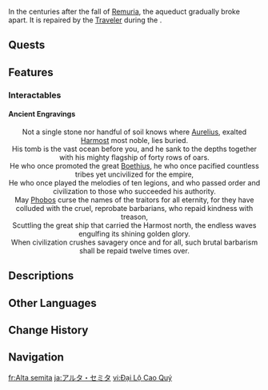{{Location Infobox
|image        = Alta Semita.png
|type         = Point of Interest
|map_level    = Capitolium
|area         = Sea of Bygone Eras
|subarea      = Capitolium
|region       = Fontaine
|map          = Sea of Bygone Eras
}}
{{Location Intro|description=<p>{{If Self|Alta Semita|It|The Alta Semita}} is an aqueduct that once carried Ichor from the [[Domus Aurea]] out into "the great lake in the far north."<ref>{{Ref/NPC|Scylla}}</ref> It visually resembles a giant harp.</p>}}

In the centuries after the fall of [[Remuria]], the aqueduct gradually broke apart. It is repaired by the [[Traveler]] during the {{Quest|Gradus ad Capitolium}}.
<!--
==Points of Interest==
{{Locations by Category Table|type=Points of Interest}}
-->
==Quests==
{{Quests by Category List|Alta Semita Quests|heo=1}}

==Features==
<!--
===Domains===
{{Domains by Category Gallery}}

===Exploration===

===Enemies===
====Normal Bosses====
* {{Enemy|}}

====Elite Enemies====
* {{Enemy|}}

====Common Enemies====
* {{Enemy|}}

===Local Specialties===
* {{Item|}}
-->
===Interactables===
====Ancient Engravings====
<center>Not a single stone nor handful of soil knows where [[Aurelius (Harmost)|Aurelius]], exalted [[Harmost]] most noble, lies buried.<br><!--
-->His tomb is the vast ocean before you, and he sank to the depths together with his mighty flagship of forty rows of oars.<br><!--
-->He who once promoted the great [[Boethius]], he who once pacified countless tribes yet uncivilized for the empire,<br><!--
-->He who once played the melodies of ten legions, and who passed order and civilization to those who succeeded his authority.<br><!--
-->May [[Phobos]] curse the names of the traitors for all eternity, for they have colluded with the cruel, reprobate barbarians, who repaid kindness with treason,<br><!--
-->Scuttling the great ship that carried the Harmost north, the endless waves engulfing its shining golden glory.<br><!--
-->When civilization crushes savagery once and for all, such brutal barbarism shall be repaid twelve times over.</center>
<!--
==Puzzles==
===Puzzle Name===

==NPCs==
*

===Vendors===
*
-->
==Descriptions==
<!--
{{Description|The dazzling Ichor once ran through the waterways to the great lake in the north, carrying justice and gladness all across the High Sea.|[https://act.hoyoverse.com/puzzle/hk4e/pz_2iAu7_hp9E/index.html Version 4.6 New Contents Display Page]}}
-->
{{Description/Viewpoint|Gradus ad Capitolium}}

<!--
==Soundtracks==
{{Soundtracks by Category Table|type=location}}
--><!--
==Lore==

==Gallery==
<gallery>

</gallery>

==Video Guides==
{{EVT
|video   = 
|caption = 
}}
-->
==Other Languages==
{{Other Languages
|en       = Alta Semita
|en_lang  = la
|en_tl    = High Pathway
|zhs      = 崇高大道
|zhs_rm   = Chónggāo Dàdào
|zht      = 崇高大道
|zht_rm   = Chónggāo Dàdào
|zh_tl    = Sublime Avenue
|ja       = アルタ・セミタ
|ja_rm    = Aruta Semita
|ko       = 숭고한 길
|ko_tl    = Sublime Road
|es       = Alta Semita
|fr       = Alta semita
|ru       = Улица Благородства
|ru_tl    = Street of Nobility
|th       = Alta Semita
|vi       = Đại Lộ Cao Quý
|vi_tl    = Noble Avenue
|de       = Alta Semita
|id       = Alta Semita
|pt       = Alta Semita
|tr       = Alta Semita
|it       = Alta Semita
}}

==Change History==
{{Change History|4.6}}

==Navigation==
{{Area Navbox|Fontaine}}

[[fr:Alta semita]]
[[ja:アルタ・セミタ]]
[[vi:Đại Lộ Cao Quý]]